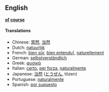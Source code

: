 ==English==
<!-- p.o.s.? adverb? -->
'''[[of]] [[course]]'''

====Translations====
*Chinese: [[當然]], [[当然]]
*Dutch: [[natuurlijk]]
*French: [[bien sûr]], [[bien entendu]]], [[naturellement]]
*German: [[selbstverständlich]]
*Greek: [[φυσικά]]
*Italian: [[certo]], [[per forza]], [[naturalmente]]
*Japanese: [[当然]] ([[とうぜん]], tōzen)
*Portuguese: [[naturalmente]]
*Spanish: [[por supuesto]]
